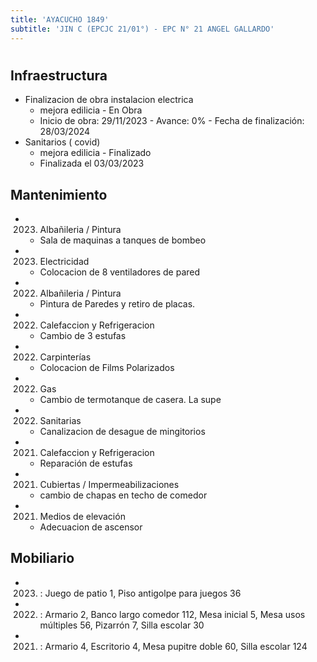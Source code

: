 ```yaml
---
title: 'AYACUCHO 1849'
subtitle: 'JIN C (EPCJC 21/01°) - EPC N° 21 ANGEL GALLARDO'
---
```


#
## Infraestructura

* Finalizacion de obra instalacion electrica 
    + mejora edilicia - En Obra 
    + Inicio de obra: 29/11/2023 - Avance: 0% - Fecha de finalización: 28/03/2024 


* Sanitarios ( covid) 
    + mejora edilicia - Finalizado 
    + Finalizada el 03/03/2023 






## Mantenimiento

*  (2023) Albañileria / Pintura 
    + Sala de maquinas a tanques de bombeo

*  (2023) Electricidad 
    + Colocacion de 8 ventiladores de pared

*  (2022) Albañileria / Pintura 
    + Pintura de Paredes y retiro de placas.

*  (2022) Calefaccion y Refrigeracion 
    + Cambio de 3 estufas

*  (2022) Carpinterías 
    + Colocacion de Films Polarizados

*  (2022) Gas 
    + Cambio de termotanque de casera. La supe

*  (2022) Sanitarias 
    + Canalizacion de desague de mingitorios

*  (2021) Calefaccion y Refrigeracion 
    + Reparación de estufas

*  (2021) Cubiertas / Impermeabilizaciones 
    + cambio de chapas en techo de comedor

*  (2021) Medios de elevación 
    + Adecuacion de ascensor





## Mobiliario

*  (2023) : Juego de patio 1, Piso antigolpe para juegos 36 

*  (2022) : Armario 2, Banco largo comedor 112, Mesa inicial 5, Mesa usos múltiples 56, Pizarrón 7, Silla escolar 30 

*  (2021) : Armario 4, Escritorio 4, Mesa pupitre doble 60, Silla escolar 124 



